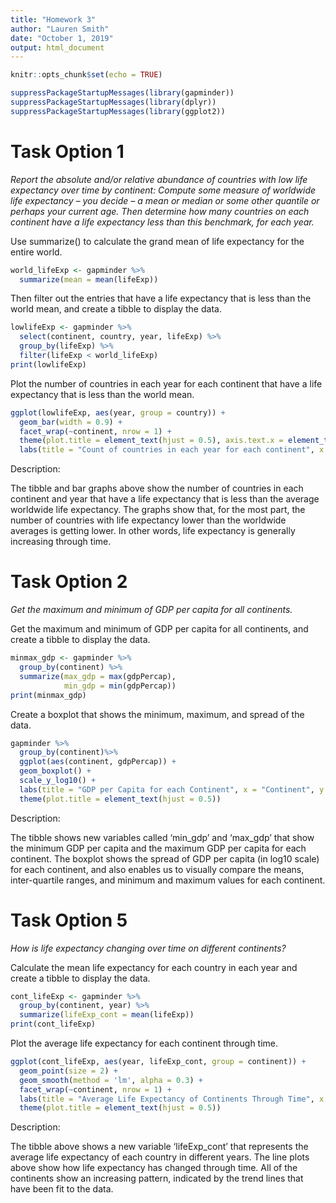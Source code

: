 ```yaml
---
title: "Homework 3"
author: "Lauren Smith"
date: "October 1, 2019"
output: html_document
---
```


```r
knitr::opts_chunk$set(echo = TRUE)
```

```r
suppressPackageStartupMessages(library(gapminder))
suppressPackageStartupMessages(library(dplyr))
suppressPackageStartupMessages(library(ggplot2))
```


# Task Option 1

_Report the absolute and/or relative abundance of countries with low life expectancy over time by continent: Compute some measure of worldwide life expectancy – you decide – a mean or median or some other quantile or perhaps your current age. Then determine how many countries on each continent have a life expectancy less than this benchmark, for each year._


Use summarize() to calculate the grand mean of life expectancy for the entire world.
```r
world_lifeExp <- gapminder %>%
  summarize(mean = mean(lifeExp))
```

Then filter out the entries that have a life expectancy that is less than the world mean, and create a tibble to display the data.
```r
lowlifeExp <- gapminder %>%
  select(continent, country, year, lifeExp) %>%
  group_by(lifeExp) %>%
  filter(lifeExp < world_lifeExp)
print(lowlifeExp)
```

Plot the number of countries in each year for each continent that have a life expectancy that is less than the world mean.
```r
ggplot(lowlifeExp, aes(year, group = country)) +
  geom_bar(width = 0.9) +
  facet_wrap(~continent, nrow = 1) +
  theme(plot.title = element_text(hjust = 0.5), axis.text.x = element_text(angle = 90)) +
  labs(title = "Count of countries in each year for each continent", x = "Year", y = "Count of countries")
```

Description:

The tibble and bar graphs above show the number of countries in each continent and year that have a life expectancy that is less than the average worldwide life expectancy. The graphs show that, for the most part, the number of countries with life expectancy lower than the worldwide averages is getting lower. In other words, life expectancy is generally increasing through time.


# Task Option 2

_Get the maximum and minimum of GDP per capita for all continents._

Get the maximum and minimum of GDP per capita for all continents, and create a tibble to display the data.
```r
minmax_gdp <- gapminder %>%
  group_by(continent) %>%
  summarize(max_gdp = max(gdpPercap),
            min_gdp = min(gdpPercap))
print(minmax_gdp)
```

Create a boxplot that shows the minimum, maximum, and spread of the data.
```r
gapminder %>%
  group_by(continent)%>%
  ggplot(aes(continent, gdpPercap)) +
  geom_boxplot() +
  scale_y_log10() +
  labs(title = "GDP per Capita for each Continent", x = "Continent", y = "GDP per Capita") +
  theme(plot.title = element_text(hjust = 0.5))
```

Description:

The tibble shows new variables called 'min_gdp' and 'max_gdp' that show the minimum GDP per capita and the maximum GDP per capita for each continent. The boxplot shows the spread of GDP per capita (in log10 scale) for each continent, and also enables us to visually compare the means, inter-quartile ranges, and minimum and maximum values for each continent.


# Task Option 5

_How is life expectancy changing over time on different continents?_

Calculate the mean life expectancy for each country in each year and create a tibble to display the data.
```r
cont_lifeExp <- gapminder %>%
  group_by(continent, year) %>%
  summarize(lifeExp_cont = mean(lifeExp))
print(cont_lifeExp)
```

Plot the average life expectancy for each continent through time.
```r
ggplot(cont_lifeExp, aes(year, lifeExp_cont, group = continent)) +
  geom_point(size = 2) +
  geom_smooth(method = 'lm', alpha = 0.3) +
  facet_wrap(~continent, nrow = 1) +
  labs(title = "Average Life Expectancy of Continents Through Time", x = "Year", y = "Average Continental Life Expectancy") +
  theme(plot.title = element_text(hjust = 0.5))
```

Description:

The tibble above shows a new variable 'lifeExp_cont' that represents the average life expectancy of each country in different years. The line plots above show how life expectancy has changed through time. All of the continents show an increasing pattern, indicated by the trend lines that have been fit to the data.
















